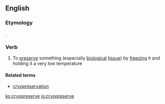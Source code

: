 ==English==

===Etymology===
{{prefix|cryo|preserve}}.

===Verb===
{{en-verb|cryopreserv|ing}}

# To [[preserve]] something (especially [[biological]] [[tissue]]) by [[freeze|freezing]] it and holding it a very low temperature

====Related terms====
*[[cryopreservation]]

[[ko:cryopreserve]]
[[io:cryopreserve]]
